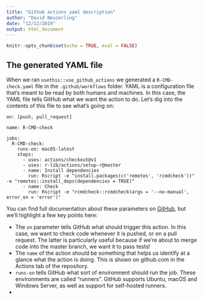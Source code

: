 ```yaml
---
title: "Github actions yaml description"
author: "David Neuzerling"
date: "12/12/2019"
output: html_document
---
```


```r
knitr::opts_chunk$set(echo = TRUE, eval = FALSE)
```

## The generated YAML file

When we ran `usethis::use_github_actions` we generated a `R-CMD-check.yaml` file in the `.github/workflows` folder. YAML is a configuration file that's meant to be read by both humans and machines. In this case, the YAML file tells GitHub what we want the action to do. Let's dig into the contents of this file to see what's going on:

```
on: [push, pull_request]

name: R-CMD-check

jobs:
  R-CMD-check:
    runs-on: macOS-latest
    steps:
      - uses: actions/checkout@v1
      - uses: r-lib/actions/setup-r@master
      - name: Install dependencies
        run: Rscript -e "install.packages(c('remotes', 'rcmdcheck'))" -e "remotes::install_deps(dependencies = TRUE)"
      - name: Check
        run: Rscript -e "rcmdcheck::rcmdcheck(args = '--no-manual', error_on = 'error')"
```

You can find full documentation about these parameters on [GitHub](https://help.github.com/en/actions/automating-your-workflow-with-github-actions/workflow-syntax-for-github-actions), but we'll highlight a few key points here:

* The `on` parameter tells GitHub what should trigger this action. In this case, we want to check code whenever it is pushed, or on a pull request. The latter is particularly useful because if we're about to merge code into the master branch, we want it to pass tests!
* The `name` of the action should be something that helps us identify at a glance what the action is doing. This is shown on github.com in the Actions tab of the repository.
* `runs-on` tells GitHub what sort of environment should run the job. These environments are called "runners". GitHub supports Ubuntu, macOS and Windows Server, as well as support for self-hosted runners.
* 